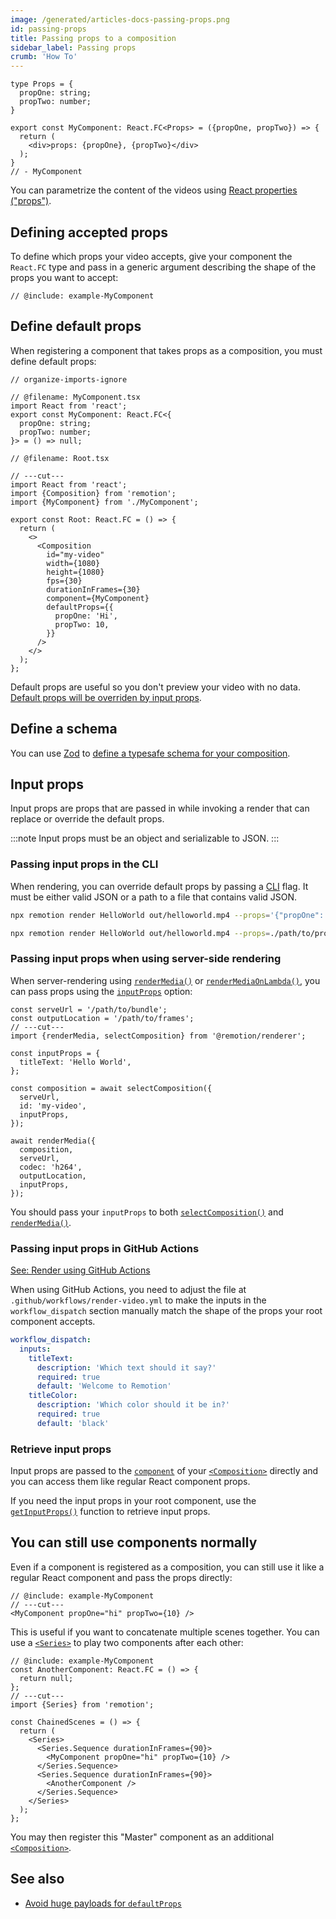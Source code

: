 ```yaml
---
image: /generated/articles-docs-passing-props.png
id: passing-props
title: Passing props to a composition
sidebar_label: Passing props
crumb: 'How To'
---
```


```twoslash include example
type Props = {
  propOne: string;
  propTwo: number;
}

export const MyComponent: React.FC<Props> = ({propOne, propTwo}) => {
  return (
    <div>props: {propOne}, {propTwo}</div>
  );
}
// - MyComponent
```

You can parametrize the content of the videos using [React properties ("props")](https://react.dev/learn/passing-props-to-a-component).

## Defining accepted props

To define which props your video accepts, give your component the `React.FC` type and pass in a generic argument describing the shape of the props you want to accept:

```tsx twoslash title="src/MyComponent.tsx"
// @include: example-MyComponent
```

## Define default props

When registering a component that takes props as a composition, you must define default props:

```tsx twoslash {14-17} title="src/Root.tsx"
// organize-imports-ignore

// @filename: MyComponent.tsx
import React from 'react';
export const MyComponent: React.FC<{
  propOne: string;
  propTwo: number;
}> = () => null;

// @filename: Root.tsx

// ---cut---
import React from 'react';
import {Composition} from 'remotion';
import {MyComponent} from './MyComponent';

export const Root: React.FC = () => {
  return (
    <>
      <Composition
        id="my-video"
        width={1080}
        height={1080}
        fps={30}
        durationInFrames={30}
        component={MyComponent}
        defaultProps={{
          propOne: 'Hi',
          propTwo: 10,
        }}
      />
    </>
  );
};
```

Default props are useful so you don't preview your video with no data. [Default props will be overriden by input props](/docs/props-resolution).

## Define a schema<AvailableFrom v="4.0.0"/>

You can use [Zod](https://github.com/colinhacks/zod) to [define a typesafe schema for your composition](/docs/schemas).

## Input props

Input props are props that are passed in while invoking a render that can replace or override the default props.

:::note
Input props must be an object and serializable to JSON.
:::

### Passing input props in the CLI

When rendering, you can override default props by passing a [CLI](/docs/cli/render) flag. It must be either valid JSON or a path to a file that contains valid JSON.

```bash title="Using inline JSON"
npx remotion render HelloWorld out/helloworld.mp4 --props='{"propOne": "Hi", "propTwo": 10}'
```

```bash title="Using a file path"
npx remotion render HelloWorld out/helloworld.mp4 --props=./path/to/props.json
```

### Passing input props when using server-side rendering

When server-rendering using [`renderMedia()`](/docs/renderer/render-media) or [`renderMediaOnLambda()`](/docs/lambda/rendermediaonlambda), you can pass props using the [`inputProps`](/docs/renderer/render-media#inputprops) option:

```tsx twoslash {3-5, 10, 18}
const serveUrl = '/path/to/bundle';
const outputLocation = '/path/to/frames';
// ---cut---
import {renderMedia, selectComposition} from '@remotion/renderer';

const inputProps = {
  titleText: 'Hello World',
};

const composition = await selectComposition({
  serveUrl,
  id: 'my-video',
  inputProps,
});

await renderMedia({
  composition,
  serveUrl,
  codec: 'h264',
  outputLocation,
  inputProps,
});
```

You should pass your `inputProps` to both [`selectComposition()`](/docs/renderer/select-composition) and [`renderMedia()`](/docs/renderer/render-media).

### Passing input props in GitHub Actions

[See: Render using GitHub Actions](/docs/ssr#render-using-github-actions)

When using GitHub Actions, you need to adjust the file at `.github/workflows/render-video.yml` to make the inputs in the `workflow_dispatch` section manually match the shape of the props your root component accepts.

```yaml {3, 7}
workflow_dispatch:
  inputs:
    titleText:
      description: 'Which text should it say?'
      required: true
      default: 'Welcome to Remotion'
    titleColor:
      description: 'Which color should it be in?'
      required: true
      default: 'black'
```

### Retrieve input props

Input props are passed to the [`component`](/docs/composition) of your [`<Composition>`](/docs/composition) directly and you can access them like regular React component props.

If you need the input props in your root component, use the [`getInputProps()`](/docs/get-input-props) function to retrieve input props.

## You can still use components normally

Even if a component is registered as a composition, you can still use it like a regular React component and pass the props directly:

```tsx twoslash
// @include: example-MyComponent
// ---cut---
<MyComponent propOne="hi" propTwo={10} />
```

This is useful if you want to concatenate multiple scenes together. You can use a [`<Series>`](/docs/series) to play two components after each other:

```tsx twoslash title="ChainedScenes.tsx"
// @include: example-MyComponent
const AnotherComponent: React.FC = () => {
  return null;
};
// ---cut---
import {Series} from 'remotion';

const ChainedScenes = () => {
  return (
    <Series>
      <Series.Sequence durationInFrames={90}>
        <MyComponent propOne="hi" propTwo={10} />
      </Series.Sequence>
      <Series.Sequence durationInFrames={90}>
        <AnotherComponent />
      </Series.Sequence>
    </Series>
  );
};
```

You may then register this "Master" component as an additional [`<Composition>`](/docs/the-fundamentals#compositions).

## See also

- [Avoid huge payloads for `defaultProps`](/docs/troubleshooting/defaultprops-too-big)

